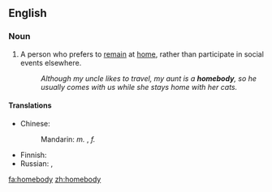 ==English==

===Noun===
{{en-noun|homebodi|es}}

# A person who prefers to [[remain]] at [[home]], rather than participate in social events elsewhere.
#: ''Although my uncle likes to travel, my aunt is a '''homebody''', so he usually comes with us while she stays home with her cats.''

====Translations====
{{trans-top|person who likes to stay home}}
* Chinese:
*: Mandarin: ''m.'' {{t-|cmn|宅男|tr=zháinán|sc=Hani}}, ''f.'' {{t-|cmn|宅女|tr=zháinǜ|sc=Hani}}
{{trans-mid}}
* Finnish: {{t-|fi|kotikissa}}
* Russian: {{t|ru|домосед|m|tr=domos'éd}}, {{t|ru|домоседка|f|tr=domos'édka}}
{{trans-bottom}}

[[fa:homebody]]
[[zh:homebody]]